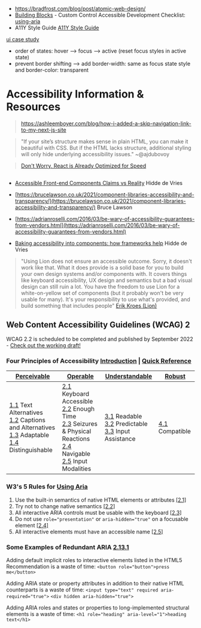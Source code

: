 
<Meta title="Info" />

- https://bradfrost.com/blog/post/atomic-web-design/
- [Building
  Blocks](https://get.foundation/building-) - Custom Control Accessible
  Development Checklist: [using-aria](https://w3c.github.io/using-aria/#checklist)
- A11Y Style Guide [A11Y Style Guide](https://a11y-style-guide.com/style-guide/)

[ui case study](https://blog.prototypr.io/ui-case-study-state-styles-of-card-component-with-accessibility-in-mind-2f30137c6108)

- order of states: hover --> focus --> active (reset focus styles in active state)
- prevent border shifting --> add border-width: same as focus state style and border-color: transparent

# Accessibility Information & Resources

> https://ashleemboyer.com/blog/how-i-added-a-skip-navigation-link-to-my-next-js-site

> "If your site’s structure makes sense in plain HTML, you can make it beautiful with CSS. But if the HTML lacks structure, additional styling will only hide underlying accessibility issues." ~@ajdubovoy

> [Don't Worry, React is Already Optimized for Speed](https://www.telerik.com/kendo-react-ui/react-best-practices-and-productivity-tips/#:~:text=Don%27t%20Worry%2C%20React%20is%20Already%20Optimized%20for%20Speed)

##

- [Accessible Front-end Components Claims vs Reality](https://hidde.blog/accessible-front-end-components-claims-vs-reality/) Hidde de Vries
- [https://brucelawson.co.uk/2021/component-libraries-accessibility-and-transparency/](https://brucelawson.co.uk/2021/component-libraries-accessibility-and-transparency/) Bruce Lawson

- [https://adrianroselli.com/2016/03/be-wary-of-accessibility-guarantees-from-vendors.html](https://adrianroselli.com/2016/03/be-wary-of-accessibility-guarantees-from-vendors.html)

- [Baking accessibility into components: how frameworks help](https://hidde.blog/baking-accessibility-into-components-how-frameworks-help/) Hidde de Vries

> "Using Lion does not ensure an accessible outcome. Sorry, it doesn't work like that. What it does provide is a solid base for you to build your own design systems and/or components with. It covers things like keyboard accessibility, UX design and semantics but a bad visual design can still ruin a lot. You have the freedom to use Lion for a white-on-yellow set of components (but it probably won't be very usable for many). It's your responsibility to use what's provided, and build something that includes people" [Erik Kroes (Lion)](https://brucelawson.co.uk/2021/component-libraries-accessibility-and-transparency/)

>

## Web Content Accessibility Guidelines (WCAG) 2

WCAG 2.2 is scheduled to be completed and published by September 2022 - [Check out the working draft!](https://www.w3.org/WAI/standards-guidelines/wcag/new-in-22)

### Four Principles of Accessibility [Introduction](https://www.w3.org/WAI/WCAG22/Understanding/intro) | [Quick Reference](https://www.w3.org/WAI/WCAG21/quickref/?versions=2.0)

| [Perceivable](https://www.w3.org/WAI/WCAG21/quickref/?versions=2.0#principle1)                                                                                                                                                                                                                                                                                                                      | [Operable](https://www.w3.org/WAI/WCAG21/quickref/?versions=2.0#principle2)                                                                                                                                                                                                                                                                                                                                                                                                                                            | [Understandable](https://www.w3.org/WAI/WCAG21/quickref/?versions=2.0#principle3)                                                                                                                                                                                          | [Robust](https://www.w3.org/WAI/WCAG21/quickref/?versions=2.0#principle4)         |
| --------------------------------------------------------------------------------------------------------------------------------------------------------------------------------------------------------------------------------------------------------------------------------------------------------------------------------------------------------------------------------------------------- | ---------------------------------------------------------------------------------------------------------------------------------------------------------------------------------------------------------------------------------------------------------------------------------------------------------------------------------------------------------------------------------------------------------------------------------------------------------------------------------------------------------------------- | -------------------------------------------------------------------------------------------------------------------------------------------------------------------------------------------------------------------------------------------------------------------------- | --------------------------------------------------------------------------------- |
| [1.1](https://www.w3.org/WAI/WCAG21/quickref/?versions=2.0#text-alternatives) Text Alternatives <br/> [1.2](https://www.w3.org/WAI/WCAG21/quickref/?versions=2.0#time-based-media) Captions and Alternatives <br/> [1.3](https://www.w3.org/WAI/WCAG21/quickref/?versions=2.0#adaptable) Adaptable<br/> [1.4](https://www.w3.org/WAI/WCAG21/quickref/?versions=2.0#distinguishable) Distinguishable | [2.1](https://www.w3.org/WAI/WCAG21/quickref/?versions=2.0#keyboard-accessible) Keyboard Accessible <br/> [2.2](https://www.w3.org/WAI/WCAG21/quickref/?versions=2.0#enough-time) Enough Time<br/> [2.3](https://www.w3.org/WAI/WCAG21/quickref/?versions=2.0#seizures-and-physical-reactions) Seizures & Physical Reactions<br /> [2.4](https://www.w3.org/WAI/WCAG21/quickref/?versions=2.0#navigable) Navigable <br/> [2.5](https://www.w3.org/WAI/WCAG21/quickref/?versions=2.0#input-modalities) Input Modalities | [3.1](https://www.w3.org/WAI/WCAG21/quickref/?versions=2.0#readable) Readable <br/> [3.2](https://www.w3.org/WAI/WCAG21/quickref/?versions=2.0#predictable) Predictable<br/> [3.3](https://www.w3.org/WAI/WCAG21/quickref/?versions=2.0#input-assistance) Input Assistance | [4.1](https://www.w3.org/WAI/WCAG21/quickref/?versions=2.0#compatible) Compatible |

### W3's 5 Rules for [Using Aria](https://www.w3.org/TR/using-aria/#NOTES)

1.  Use the built-in semantics of native HTML elements or attributes [[2.1]](https://www.w3.org/TR/using-aria/#firstrule)
2.  Try not to change native semantics [[2.2]](https://www.w3.org/TR/using-aria/#secondrule)
3.  All interactive ARIA controls must be usable with the keyboard [[2.3]](https://www.w3.org/TR/using-aria/#3rdrule)
4.  Do not use <code>role="presentation"</code> or <code>aria-hidden="true"</code> on a focusable element [[2.4]](https://www.w3.org/TR/using-aria/#4thrule)
5.  All interactive elements must have an accessible name [[2.5]](https://www.w3.org/TR/using-aria/#fifthrule)

### Some Examples of Redundant ARIA [2.13.1](https://w3c.github.io/using-aria/#some-examples-of-redundant-aria)

Adding default implicit roles to interactive elements listed in the HTML5 Recommendation is a waste of time:
`<button role="button">press me</button>`

Adding ARIA state or property attributes in addition to their native HTML counterparts
is a waste of time:
`<input type="text" required aria-required="true">`
`<div hidden aria-hidden="true">`

Adding ARIA roles and states or properties to long-implemented structural elements is a waste of time:
`<h1 role="heading" aria-level="1">heading text</h1>`
